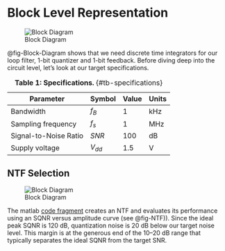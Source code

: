 







# Block Level Representation{#Block-Level}


![Block Diagram](figures/_fig_Block_Diagram.png){#fig-Block-Diagram}

@fig-Block-Diagram shows that we need discrete time integrators for our loop filter, 1-bit quantizer and 1-bit feedback. Before diving deep into the circuit level, let's look at our target specifications.

| Parameter           | Symbol | Value | Units |
|---------------------|--------|-------|-------|
| Bandwidth           | $f_B$ | 1     | kHz   |
| Sampling frequency  | $f_{s}$ | 1     | MHz   |
| Signal-to-Noise Ratio | $SNR$    | 100   | dB    |
| Supply voltage      | $V_{dd}$ | 1.5   | V     |

: **Table 1: Specifications.** {#tb-specifications}



## NTF Selection{#sec-NTF}

![Block Diagram](figures/_fig_NTF.qmd){#fig-NTF}

The matlab [code fragment](https://github.com/snehashree499/CEMS_DSM/blob/main/DSM/Matlab/Second_Order_SwitchCap.m)  creates an NTF and evaluates
its performance using an SQNR versus amplitude curve (see @fig-NTF)). Since the ideal peak
SQNR is 120 dB, quantization noise is 20 dB below our target noise level. This margin is
at the generous end of the 10–20 dB range that typically separates the ideal SQNR from
the target SNR.